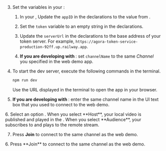 <PlatformWrapper platform="web">

3. Set the variables in your <Vpl k="CLIENT" />:
    1.  In your <Vpl k="CLIENT" />, Update the `appID` in the declarations to the value from <Vg k="CONSOLE" /> .

    1.  Set the `token` variable to an empty string in the declarations.

    1.  Update the `serverUrl` in the declarations to the base address of your token server. For example, `https://agora-token-service-production-92ff.up.railway.app`.

    1.  **If you are developing with <Vg k="UIK" />**: set `channelName` to the same *Channel* you specified in the web demo app.

4.  To start the dev server, execute the following commands in the terminal.

    ``` bash
    npm run dev
    ```

    Use the URL displayed in the terminal to open the app in your browser.

5.  **If you are developing with <Vg k="VSDK" />**: enter the same channel name in the UI text box that you used to connect to the <Vg k="COMPANY" /> web demo.

<ProductWrapper product="interactive-live-streaming">
6.  Select an option . When you select **Host**, your local video is published and played in the <Vpl k="CLIENT" />. When you select **Audience**, your <Vpl k="CLIENT" /> subscribes to and plays to the remote stream.

7. Press **Join** to connect to the same channel as the web demo.
</ProductWrapper>

<ProductWrapper product = "video-calling">
6. Press **Join** to connect to the same channel as the web demo.
</ProductWrapper>

</PlatformWrapper>
